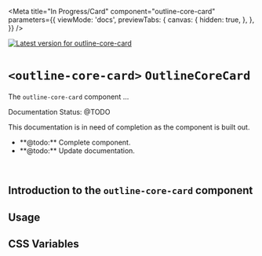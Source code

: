 

<Meta
  title="In Progress/Card"
  component="outline-core-card"
  parameters={{
    viewMode: 'docs',
    previewTabs: {
      canvas: {
        hidden: true,
      },
    },
  }}
/>

[![Latest version for outline-core-card](https://img.shields.io/npm/v/@phase2/outline-core-card)](https://www.npmjs.com/package/@phase2/outline-core-card)

# `<outline-core-card>` `OutlineCoreCard`

The `outline-core-card` component ...

<outline-alert status="warning" size="large">
  <span slot="header">Documentation Status: @TODO</span>
  <p>This documentation is in need of completion as the component is built out.</p>
  <ul>
    <li>**@todo:** Complete component.</li>
    <li>**@todo:** Update documentation.</li>
  </ul>
</outline-alert>
<br />

## Introduction to the **`outline-core-card`** component


## Usage

## CSS Variables

